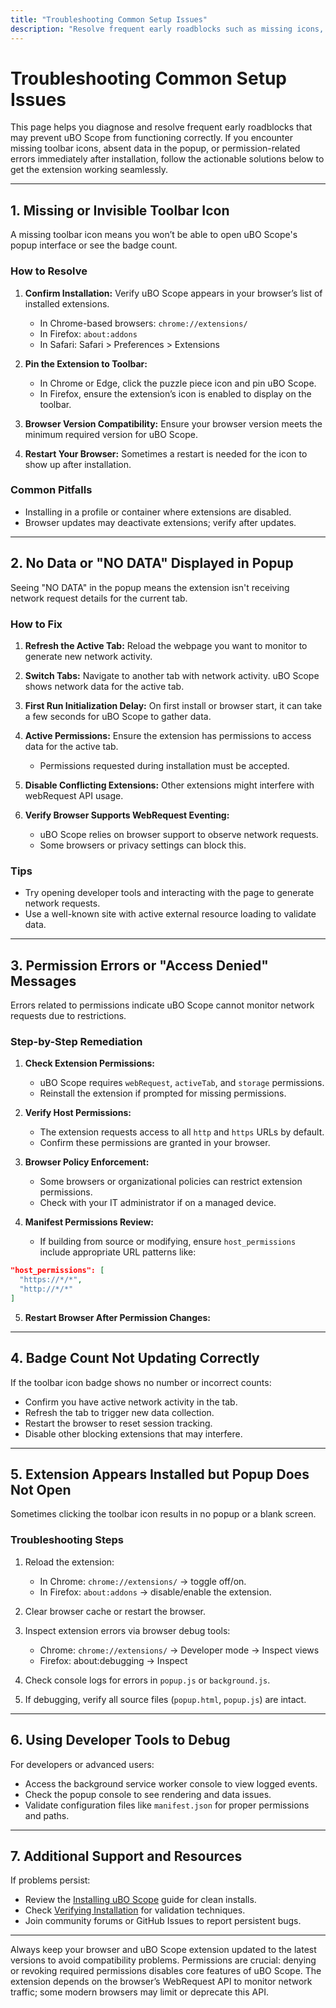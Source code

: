 ```yaml
---
title: "Troubleshooting Common Setup Issues"
description: "Resolve frequent early roadblocks such as missing icons, missing data, or permission errors. This page provides actionable solutions for getting the extension working if initial attempts are unsuccessful."
---
```


# Troubleshooting Common Setup Issues

This page helps you diagnose and resolve frequent early roadblocks that may prevent uBO Scope from functioning correctly. If you encounter missing toolbar icons, absent data in the popup, or permission-related errors immediately after installation, follow the actionable solutions below to get the extension working seamlessly.

---

## 1. Missing or Invisible Toolbar Icon

A missing toolbar icon means you won’t be able to open uBO Scope's popup interface or see the badge count.

### How to Resolve

1. **Confirm Installation:** Verify uBO Scope appears in your browser’s list of installed extensions.
    - In Chrome-based browsers: `chrome://extensions/`
    - In Firefox: `about:addons`
    - In Safari: Safari > Preferences > Extensions

2. **Pin the Extension to Toolbar:**
    - In Chrome or Edge, click the puzzle piece icon and pin uBO Scope.
    - In Firefox, ensure the extension’s icon is enabled to display on the toolbar.

3. **Browser Version Compatibility:** Ensure your browser version meets the minimum required version for uBO Scope.

4. **Restart Your Browser:** Sometimes a restart is needed for the icon to show up after installation.

### Common Pitfalls

- Installing in a profile or container where extensions are disabled.
- Browser updates may deactivate extensions; verify after updates.

---

## 2. No Data or "NO DATA" Displayed in Popup

Seeing "NO DATA" in the popup means the extension isn't receiving network request details for the current tab.

### How to Fix

1. **Refresh the Active Tab:** Reload the webpage you want to monitor to generate new network activity.

2. **Switch Tabs:** Navigate to another tab with network activity. uBO Scope shows network data for the active tab.

3. **First Run Initialization Delay:** On first install or browser start, it can take a few seconds for uBO Scope to gather data.

4. **Active Permissions:** Ensure the extension has permissions to access data for the active tab.
    - Permissions requested during installation must be accepted.

5. **Disable Conflicting Extensions:** Other extensions might interfere with webRequest API usage.

6. **Verify Browser Supports WebRequest Eventing:**
    - uBO Scope relies on browser support to observe network requests.
    - Some browsers or privacy settings can block this.

### Tips

- Try opening developer tools and interacting with the page to generate network requests.
- Use a well-known site with active external resource loading to validate data.

---

## 3. Permission Errors or "Access Denied" Messages

Errors related to permissions indicate uBO Scope cannot monitor network requests due to restrictions.

### Step-by-Step Remediation

1. **Check Extension Permissions:**
    - uBO Scope requires `webRequest`, `activeTab`, and `storage` permissions.
    - Reinstall the extension if prompted for missing permissions.

2. **Verify Host Permissions:**
    - The extension requests access to all `http` and `https` URLs by default.
    - Confirm these permissions are granted in your browser.

3. **Browser Policy Enforcement:**
    - Some browsers or organizational policies can restrict extension permissions.
    - Check with your IT administrator if on a managed device.

4. **Manifest Permissions Review:**
    - If building from source or modifying, ensure `host_permissions` include appropriate URL patterns like:

```json
"host_permissions": [
  "https://*/*",
  "http://*/*"
]
```

5. **Restart Browser After Permission Changes:**

---

## 4. Badge Count Not Updating Correctly

If the toolbar icon badge shows no number or incorrect counts:

- Confirm you have active network activity in the tab.
- Refresh the tab to trigger new data collection.
- Restart the browser to reset session tracking.
- Disable other blocking extensions that may interfere.

---

## 5. Extension Appears Installed but Popup Does Not Open

Sometimes clicking the toolbar icon results in no popup or a blank screen.

### Troubleshooting Steps

1. Reload the extension:
    - In Chrome: `chrome://extensions/` → toggle off/on.
    - In Firefox: `about:addons` → disable/enable the extension.

2. Clear browser cache or restart the browser.

3. Inspect extension errors via browser debug tools:
    - Chrome: `chrome://extensions/` → Developer mode → Inspect views
    - Firefox: about:debugging → Inspect

4. Check console logs for errors in `popup.js` or `background.js`.

5. If debugging, verify all source files (`popup.html`, `popup.js`) are intact.

---

## 6. Using Developer Tools to Debug

For developers or advanced users:

- Access the background service worker console to view logged events.
- Check the popup console to see rendering and data issues.
- Validate configuration files like `manifest.json` for proper permissions and paths.

---

## 7. Additional Support and Resources

If problems persist:

- Review the [Installing uBO Scope](https://github.com/gorhill/uBO-Scope/blob/main/guides/getting-started/installing-ubo-scope.mdx) guide for clean installs.
- Check [Verifying Installation](https://github.com/gorhill/uBO-Scope/blob/main/getting-started/using-extension/verifying-installation.mdx) for validation techniques.
- Join community forums or GitHub Issues to report persistent bugs.

---

<Tip>
Always keep your browser and uBO Scope extension updated to the latest versions to avoid compatibility problems.
</Tip>

<Warning>
Permissions are crucial: denying or revoking required permissions disables core features of uBO Scope.
</Warning>

<Note>
The extension depends on the browser’s WebRequest API to monitor network traffic; some modern browsers may limit or deprecate this API.
</Note>